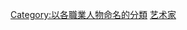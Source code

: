 {{Wikipedia category|hidden=yes|container=yes}}
{{Eponymous category}}

[[Category:以各職業人物命名的分類|Category:以各職業人物命名的分類]]
[[Category:艺术家|]]